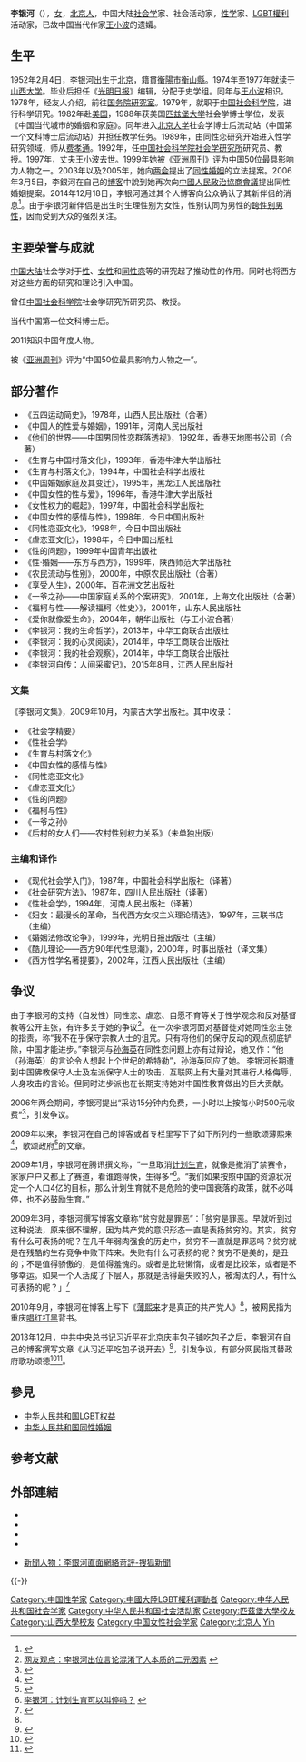 {{Otheruses|subject=中国社会学家|other=其他名為「李银河」的人物|李银河 (消歧义)}}
{{blpsources|time=2016-05-29T09:57:38+00:00}}
{{TotallyDisputed |time=2016-05-29T05:56:14+00:00 }}
{{Infobox person
| gender = 女
| 图像       =李银河于2011年度性与性别事件评点三方会谈 (cropped).jpg
| 图像大小   = 
| 图像说明   = 
| 姓名       = 李银河
| 英文名     =Li Yinhe 
| 原文名     = 
| 本名       = 
| 字 = 
|号  = 
| 出生日期   = {{Birth date and age|1952|2|4}}
| 出生地     = {{PRC}}[[北京市|北京市]]
| 死亡日期   = <!--卒年在前生年在后{{death date and age|}} -->
| 死亡地     = 
| 死因       = 
| 墓地       = 
| 纪念建筑   = 
| 居住地     = 北京市
| 国籍       = {{PRC}}
| 籍贯       = [[衡阳市|衡阳市]][[衡山县|衡山县]]<!-- （仅限部分地区人士使用） -->
| 别名       = 
| 种族       = [[汉族|汉族]]
| 语言       = [[汉语|汉语]]、[[英语|英语]]
| 教育程度   = [[博士|博士]]
| 母校       = [[山西大学|山西大学]]<br />[[匹兹堡大学|匹兹堡大学]]
| 职业       = [[社会学家|社会学家]]、[[研究员_(中华人民共和国职称)|研究员]]、[[教授|教授]]、[[作家|作家]]
| 活跃时期   = 1988年至今{{来源請求}}
| 组织       = 
| 机构       = [[中国社会科学院|中国社会科学院]]社会学研究所（已退休）
| 研究领域   = [[社会学|社会学]]（[[性学|性学]]）
| 知名作品   = 《性·婚姻——东方与西方》<br />《婚姻法修改论争》<br />《女性主义》<br />《同性恋亚文化》<br />《虐恋亚文化》
| 政党       = 
| 政治运动   = 
| 宗教信仰   =无 
| 配偶       = {{marriage|[[王小波|王小波]]|1980|1997|end=w}}
| 伴侣       = 
| 子女       =壮壮（养子） 
| 父母       = 
| 亲属       = 
| 呼号       = 
| 受影响于   = 
| 影响于     = 
| 获奖       = <!--  {{Awards|award= |year= |title= }} -->
| 网站       = <!-- {{URL| }} -->
| 签名       = 
}}

'''李银河'''（{{bd|1952年|2月4日|catIdx=L李}}），[[女|女]]，[[北京市|北京人]]，中国大陆[[社会学|社会学]]家、社会活动家，[[性学|性学]]家、[[LGBT權利|LGBT權利]]活动家，已故中国当代作家[[王小波|王小波]]的遗孀。

== 生平 ==
1952年2月4日，李银河出生于[[北京|北京]]，籍貫[[衡陽市|衡陽市]][[衡山縣|衡山縣]]。1974年至1977年就读于[[山西大学|山西大学]]。毕业后担任《[[光明日报|光明日报]]》编辑，分配于史学组。同年与[[王小波|王小波]]相识。1978年，经友人介绍，前往[[国务院研究室|国务院研究室]]。1979年，就职于[[中国社会科学院|中国社会科学院]]，进行科学研究。1982年赴[[美国|美国]]，1988年获美国[[匹兹堡大学|匹兹堡大学]]社会学博士学位，发表《中国当代城市的婚姻和家庭》。同年进入[[北京大学|北京大学]]社会学博士后流动站（中国第一个文科博士后流动站）并担任教学任务。1989年，由同性恋研究开始进入性学研究领域，师从[[费孝通|费孝通]]。1992年，任[[中国社会科学院社会学研究所|中国社会科学院社会学研究所]]研究员、教授。1997年，丈夫[[王小波|王小波]]去世。1999年她被《[[亚洲周刊|亚洲周刊]]》评为中国50位最具影响力人物之一。2003年以及2005年，她向[[两会|两会]]提出了[[同性婚姻|同性婚姻]]的立法提案。2006年3月5日，李銀河在自己的[[博客|博客]]中說到她再次向[[中國人民政治協商會議|中國人民政治協商會議]]提出同性婚姻提案。2014年12月18日，李银河通过其个人博客向公众确认了其新伴侣的消息<ref>{{cite web |url = http://ent.sina.com.cn/s/m/2014-12-18/doc-icczmvun3058802.shtml |title = 李银河谈相伴17年同性爱侣 姚晨沈星祝福 |publisher = 新浪娱乐 |date = 2014-12-18 |access-date = 2014-12-19 |archive-date = 2019-08-15 |archive-url = https://web.archive.org/web/20190815114416/http://ent.sina.com.cn/s/m/2014-12-18/doc-icczmvun3058802.shtml |dead-url = no }}</ref>。由于李银河新伴侣是出生时生理性别为女性，性别认同为男性的[[跨性别男性|跨性别男性]]，因而受到大众的强烈关注。

== 主要荣誉与成就 ==
[[中国大陆|中国大陆]]社会学对于[[性_(生物學)|性]]、[[女性|女性]]和[[同性恋|同性恋]]等的研究起了推动性的作用。同时也将西方对这些方面的研究和理论引入中国。

曾任[[中国社会科学院|中国社会科学院]]社会学研究所研究员、教授。

当代中国第一位文科博士后。

2011知识中国年度人物。

被《[[亚洲周刊|亚洲周刊]]》评为“中国50位最具影响力人物之一”。

==部分著作==
{{未完成列表}}
*《五四运动简史》，1978年，山西人民出版社（合著）
*《中国人的性爱与婚姻》，1991年，河南人民出版社
*《他们的世界——中国男同性恋群落透视》，1992年，香港天地图书公司（合著）
*《生育与中国村落文化》，1993年，香港牛津大学出版社
*《生育与村落文化》，1994年，中国社会科学出版社
*《中国婚姻家庭及其变迁》，1995年，黑龙江人民出版社
*《中国女性的性与爱》，1996年，香港牛津大学出版社
*《女性权力的崛起》，1997年，中国社会科学出版社
*《中国女性的感情与性》，1998年，今日中国出版社
*《同性恋亚文化》，1998年，今日中国出版社
*《虐恋亚文化》，1998年，今日中国出版社
*《性的问题》，1999年中国青年出版社
*《性·婚姻——东方与西方》，1999年，陕西师范大学出版社
*《农民流动与性别》，2000年，中原农民出版社（合著）
*《享受人生》，2000年，百花洲文艺出版社
*《一爷之孙——中国家庭关系的个案研究》，2001年，上海文化出版社（合著）
*《福柯与性——解读福柯〈性史〉》，2001年，山东人民出版社
*《爱你就像爱生命》，2004年，朝华出版社（与王小波合著）
*《李银河：我的生命哲学》，2013年，中华工商联合出版社
*《李银河：我的心灵阅读》，2014年，中华工商联合出版社
*《李银河：我的社会观察》，2014年，中华工商联合出版社
*《李银河自传：人间采蜜记》，2015年8月，江西人民出版社

=== 文集 ===
《李银河文集》，2009年10月，内蒙古大学出版社。其中收录：
*《社会学精要》
*《性社会学》
*《生育与村落文化》
*《中国女性的感情与性》
*《同性恋亚文化》
*《虐恋亚文化》
*《性的问题》
*《福柯与性》
*《一爷之孙》
*《后村的女人们——农村性别权力关系》（未单独出版）

===主编和译作===
*《现代社会学入门》，1987年，中国社会科学出版社（译著）
*《社会研究方法》，1987年，四川人民出版社（译著）
*《性社会学》，1994年，河南人民出版社（译著）
*《妇女：最漫长的革命，当代西方女权主义理论精选》，1997年，三联书店（主编）
*《婚姻法修改论争》，1999年，光明日报出版社（主编）
*《酷儿理论——西方90年代性思潮》，2000年，时事出版社（译文集）
*《西方性学名著提要》，2002年，江西人民出版社（主编）

== 争议 ==

由于李银河的支持（自发性）同性恋、虐恋、自愿不育等关于性学观念和反对基督教等公开主张，有许多关于她的争议<ref>[http://www.gospeltimes.cn/news/2007_01_15/117.htm 网友观点：李银河出位言论混淆了人本质的二元因素] {{webarchive|url=https://web.archive.org/web/20080307061440/http://www.gospeltimes.cn/news/2007_01_15/117.htm |date=2008-03-07 }}</ref>。在一次李银河面对基督徒对她同性恋主张的指责，称“我不在乎保守宗教人士的诅咒。只有将他们的保守反动的观点彻底铲除，中国才能进步。”李银河与[[孙海英|孙海英]]在同性恋问题上亦有过辩论，她又作：“他（孙海英）的言论令人想起上个世纪的希特勒”，孙海英回应了她。
李银河长期遭到中国佛教保守人士及左派保守人士的攻击，互联网上有大量对其进行人格侮辱，人身攻击的言论。但同时进步派也在长期支持她对中国性教育做出的巨大贡献。

2006年两会期间，李银河提出“采访15分钟内免费，一小时以上按每小时500元收费”<ref>{{Cite web |url=http://news.qq.com/a/20060310/000430.htm |title=腾讯新闻：学者李银河接受记者采访一小时收费500元 |access-date=2016-05-30 |archive-date=2016-08-20 |archive-url=https://web.archive.org/web/20160820203129/http://news.qq.com/a/20060310/000430.htm |dead-url=no }}</ref>，引发争议。

2009年以来，李银河在自己的博客或者专栏里写下了如下所列的一些歌颂薄熙来<ref name="bo">{{cite web|title=李银河：薄熙来才是真正的共产党人|url=http://www.21ccom.net/articles/sxpl/pl/article_2010090918150.html|date=2010-09-09|publisher=[[共识网|共识网]]|archiveurl=https://web.archive.org/web/20160812124836/http://www.21ccom.net/articles/sxpl/pl/article_2010090918150.html|archivedate=2016-08-12|deadurl=yes}}</ref>，歌颂政府<ref>{{Cite web |url=http://liyinhe.blog.caixin.com/archives/48849 |title=李银河：看习近平就职讲话有感 |access-date=2016-05-30 |archive-date=2019-06-08 |archive-url=https://web.archive.org/web/20190608150256/http://liyinhe.blog.caixin.com/archives/48849 |dead-url=no }}</ref>的文章。

2009年1月，李银河在腾讯撰文称，“一旦取消[[中华人民共和国计划生育|计划生育]]，就像是撤消了禁赛令，家家户户又都上了赛道，看谁跑得快，生得多”<ref name="birthcontrol">[http://www.china-review.com/ma.asp?id=30536 李银河：计划生育可以叫停吗？] {{webarchive|url=https://web.archive.org/web/20160701092609/http://www.china-review.com/ma.asp?id=30536 |date=2016-07-01 }}</ref>。“我们如果按照中国的资源状况定一个人口4亿的目标，那么计划生育就不是危险的使中国衰落的政策，就不必叫停，也不必鼓励生育。”

2009年3月，李银河撰写博客文章称“贫穷就是罪恶”：「贫穷是罪恶。早就听到过这种说法，原来很不理解，因为共产党的意识形态一直是表扬贫穷的。其实，贫穷有什么可表扬的呢？在几千年弱肉强食的历史中，贫穷不一直就是罪恶吗？贫穷就是在残酷的生存竞争中败下阵来。失败有什么可表扬的呢？贫穷不是美的，是丑的；不是值得骄傲的，是值得羞愧的。或者是比较懒惰，或者是比较笨，或者是不够幸运。如果一个人活成了下层人，那就是活得最失败的人，被淘汰的人，有什么可表扬的呢？」<ref name="poor">{{Cite web |url=http://movie.mtime.com/10665/reviews/3045973.html |title=时光网：关于《狗镇》那点事 |access-date=2016-05-30 |archive-date=2019-06-08 |archive-url=https://web.archive.org/web/20190608192338/http://movie.mtime.com/10665/reviews/3045973.html |dead-url=yes }}</ref>

2010年9月，李银河在博客上写下《[[薄熙来|薄熙来]]才是真正的共产党人》<ref name="bo"></ref>，被网民指为重庆[[唱红打黑|唱红打黑]]背书。

2013年12月，中共中央总书记[[习近平|习近平]]在北京[[习近平吃包子事件|庆丰包子铺吃包子]]之后，李银河在自己的博客撰写文章《从习近平吃包子说开去》<ref>{{Cite web |url=http://liyinhe.blog.caixin.com/archives/65746 |title=财经网: 从习近平吃包子说开去 |access-date=2018-08-22 |archive-date=2019-06-08 |archive-url=https://web.archive.org/web/20190608150253/http://liyinhe.blog.caixin.com/archives/65746 |dead-url=no }}</ref>，引发争议，有部分网民指其替政府歌功颂德<ref>{{Cite web |url=http://blog.sina.com.cn/s/blog_eb05f1a50101q3jp.html |title=也从习近平吃包子说开去——评李银河《从习近平吃包子说开去》 |access-date=2015-08-07 |archive-date=2019-06-05 |archive-url=https://web.archive.org/web/20190605022320/http://blog.sina.com.cn/s/blog_eb05f1a50101q3jp.html |dead-url=no }}</ref><ref>{{Cite web |url=http://club.kdnet.net/dispbbs.asp?id=9740404&boardid=1 |title=凯迪：李银河 从习近平吃包子说开去 |access-date=2016-05-30 |archive-url=https://web.archive.org/web/20160807135948/http://club.kdnet.net/dispbbs.asp?id=9740404&boardid=1 |archive-date=2016-08-07 |dead-url=yes }}</ref>。

== 參見 ==
{{Portal|性|LGBT|人物}}

* [[中华人民共和国LGBT权益|中华人民共和国LGBT权益]]
* [[中华人民共和国同性婚姻|中华人民共和国同性婚姻]]

== 参考文献 ==
{{Reflist|2}}

== 外部連結 ==
*{{Sinaweibo|liyinhe|李银河}}
*{{Sinablog|liyinhe|李银河}}
*{{Facebook|yinheLGBT|李银河}}
*{{Tencentblog|liyinhe|李银河}}
<!-- 博客和微博均为条目所示本人，请勿擅自篡改 --> 
* [http://news.sohu.com/s2006/06liyinhe/ 新聞人物：李銀河直面網絡苛評-搜狐新聞] {{Wayback|url=http://news.sohu.com/s2006/06liyinhe/ |date=20190602222427 }}

{{-}}
{{Feminism}}
{{normdaten}}
{{DEFAULTSORT:Li Yinhe}}
[[Category:中国性学家|Category:中国性学家]]
[[Category:中國大陸LGBT權利運動者|Category:中國大陸LGBT權利運動者]]
[[Category:中华人民共和国社会学家|Category:中华人民共和国社会学家]]
[[Category:中华人民共和国社会活动家|Category:中华人民共和国社会活动家]]
[[Category:匹茲堡大學校友|Category:匹茲堡大學校友]]
[[Category:山西大學校友|Category:山西大學校友]]
[[Category:中国女性社会学家|Category:中国女性社会学家]]
[[Category:北京人|Category:北京人]]
[[Category:李姓|Yin]]